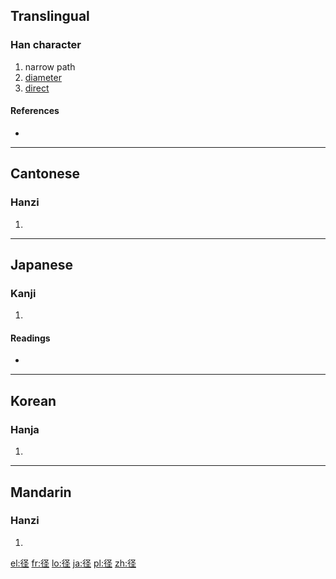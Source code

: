 {{also|徑}}
==Translingual==

===Han character===
{{Han char|rn=60|rad=彳|as=05|sn=8|four=|canj=竹人弓人一 (HONOM)}}

# narrow path
# [[diameter]]
# [[direct]]

====References====
* {{Han ref|kx=0365.411|dkj=10080|dj=0686.060|hdz=20818.010|uh=5F84|ud=24452}}

----

==Cantonese==

===Hanzi===
{{yue-hanzi|jyut=|y=ging3|tra=徑}}

# {{defn|Cantonese|sort=彳05}}

----

==Japanese==

===Kanji===
{{ja-kanji|grade=4|rs=彳05}}

# {{defn|Japanese|sort=彳05}}

====Readings====
* {{ja-readings|on=[[けい]] (kei)|kun=[[こみち]] (komichi), [[みち]] (michi), [[さしわたし]] (sashiwatashi)}}

----

==Korean==

===Hanja===
{{ko-hanja|hangeul=경|eumhun=|rv=gyeong|mr=kyŏng|y=kyeng}}

# {{defn|Korean|sort=彳05}}

----

==Mandarin==

===Hanzi===
{{cmn-hanzi|tra=徑|pin=[[dāi]] ([[dai1]]), [[jìng]] ([[jing4]])|wg=tai<sup>1</sup>, ching<sup>4</sup>}}

# {{defn|Mandarin|sort=彳05}}

[[el:径]]
[[fr:径]]
[[lo:径]]
[[ja:径]]
[[pl:径]]
[[zh:径]]